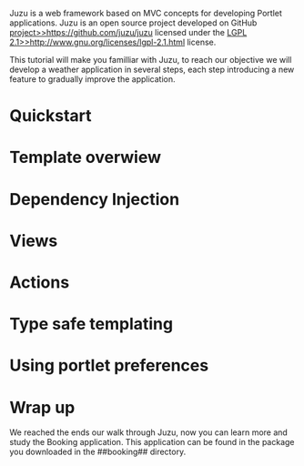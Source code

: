 
Juzu is a web framework based on MVC concepts for developing Portlet applications. Juzu is an
open source project developed on GitHub [[project>>https://github.com/juzu/juzu]] licensed under the
[[LGPL 2.1>>http://www.gnu.org/licenses/lgpl-2.1.html]] license.

This tutorial will make you familliar with Juzu, to reach our objective we will develop a weather application
in several steps, each step introducing a new feature to gradually improve the application.

= Quickstart {{anchor id=quickstart /}} =

{{include document=tutorial/weather1.wiki/}}

= Template overwiew {{anchor id=template_overview /}} =

{{include document=tutorial/weather2.wiki/}}

= Dependency Injection {{anchor id=dependency_injection /}} =

{{include document=tutorial/weather3.wiki/}}

= Views {{anchor id=views /}} =

{{include document=tutorial/weather4.wiki/}}

= Actions {{anchor id=actions /}} =

{{include document=tutorial/weather5.wiki/}}

= Type safe templating {{anchor id=type_safe_templating /}} =

{{include document=tutorial/weather6.wiki/}}

= Using portlet preferences {{anchor id=preferences /}} =

{{include document=tutorial/weather7.wiki/}}

= Wrap up =

We reached the ends our walk through Juzu, now you can learn more and study the Booking application. This application
can be found in the package you downloaded in the ##booking## directory.
